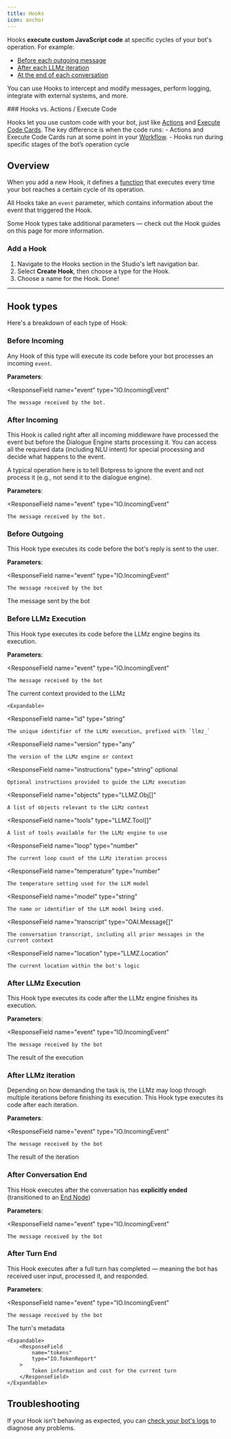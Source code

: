 ```yaml
---
title: Hooks
icon: anchor
---
```


Hooks **execute custom JavaScript code** at specific cycles of your bot's operation. For example:

- [Before each outgoing message](#before-outgoing)
- [After each LLMz iteration](#after-llmz-iteration)
- [At the end of each conversation](#after-conversation-end)

You can use Hooks to intercept and modify messages, perform logging, integrate with external systems, and more.

<Tip>
### Hooks vs. Actions / Execute Code

Hooks let you use custom code with your bot, just like [Actions](/learn/reference/actions) and [Execute Code Cards](/learn/reference/cards/execute). The key difference is when the code runs:
    - Actions and Execute Code Cards run at some point in your [Workflow](/learn/reference/workflows).
    - Hooks run during specific stages of the bot’s operation cycle
</Tip>

## Overview

When you add a new Hook, it defines a [function](https://www.w3schools.com/js/js_functions.asp) that executes every time your bot reaches a certain cycle of its operation.

All Hooks take an `event` parameter, which contains information about the event that triggered the Hook.

<Note>
    Some Hook types take additional parameters — check out the Hook guides on this page for more information.
</Note>

### Add a Hook

1. Navigate to the <Icon icon="anchor"/> Hooks section in the Studio's left navigation bar.
2. Select **Create Hook**, then choose a type for the Hook.
3. Choose a name for the Hook. Done!

---

## Hook types

Here's a breakdown of each type of Hook:

### Before Incoming

Any Hook of this type will execute its code before your bot processes an incoming `event`.

**Parameters**:

<ResponseField
    name="event"
    type="IO.IncomingEvent"
>
    The message received by the bot.
</ResponseField>

### After Incoming

This Hook is called right after all incoming middleware have processed the event but before the Dialogue Engine starts processing it. You can access all the required data (including NLU intent) for special processing and decide what happens to the event.

A typical operation here is to tell Botpress to ignore the event and not process it (e.g., not send it to the dialogue engine).

**Parameters**:

<ResponseField
    name="event"
    type="IO.IncomingEvent"
>
    The message received by the bot.
</ResponseField>

### Before Outgoing

This Hook type executes its code before the bot's reply is sent to the user.

**Parameters**:

<ResponseField
    name="event"
    type="IO.IncomingEvent"
>
    The message received by the bot
</ResponseField>
<ResponseField
    name="outgoingEvent"
    type="IO.OutgoingEvent"
>
    The message sent by the bot
</ResponseField>

### Before LLMz Execution

This Hook type executes its code before the LLMz engine begins its execution.

**Parameters**:

<ResponseField
    name="event"
    type="IO.IncomingEvent"
>
    The message received by the bot
</ResponseField>
<ResponseField
    name="context"
    type="LLMZ.CreateContext"
>
    The current context provided to the LLMz

    <Expandable>

  <ResponseField
    name="id"
    type="string"
  >
    The unique identifier of the LLMz execution, prefixed with `llmz_`
  </ResponseField>

  <ResponseField
    name="version"
    type="any"
  >
    The version of the LLMz engine or context
  </ResponseField>

  <ResponseField
    name="instructions"
    type="string"
    optional
  >
    Optional instructions provided to guide the LLMz execution
  </ResponseField>

  <ResponseField
    name="objects"
    type="LLMZ.Obj[]"
  >
    A list of objects relevant to the LLMz context
  </ResponseField>

  <ResponseField
    name="tools"
    type="LLMZ.Tool[]"
  >
    A list of tools available for the LLMz engine to use
  </ResponseField>

  <ResponseField
    name="loop"
    type="number"
  >
    The current loop count of the LLMz iteration process
  </ResponseField>

  <ResponseField
    name="temperature"
    type="number"
  >
    The temperature setting used for the LLM model
  </ResponseField>

  <ResponseField
    name="model"
    type="string"
  >
    The name or identifier of the LLM model being used.
  </ResponseField>

  <ResponseField
    name="transcript"
    type="OAI.Message[]"
  >
    The conversation transcript, including all prior messages in the current context
  </ResponseField>

  <ResponseField
    name="location"
    type="LLMZ.Location"
  >
    The current location within the bot's logic
  </ResponseField>

</Expandable>
</ResponseField>

### After LLMz Execution

This Hook type executes its code after the LLMz engine finishes its execution.

**Parameters**:

<ResponseField
    name="event"
    type="IO.IncomingEvent"
>
    The message received by the bot
</ResponseField>
<ResponseField
    name="execution"
    type="LLMZ.ExecutionResult"
>
    The result of the execution
</ResponseField>

### After LLMz iteration

Depending on how demanding the task is, the LLMz may loop through multiple iterations before finishing its execution. This Hook type executes its code after each iteration.

**Parameters**:

<ResponseField
    name="event"
    type="IO.IncomingEvent"
>
    The message received by the bot
</ResponseField>
<ResponseField
    name="iteration"
    type="LLMZ.IterationResult"
>
    The result of the iteration
</ResponseField>

### After Conversation End

This Hook executes after the conversation has **explicitly ended** (transitioned to an [End Node](/learn/reference/nodes/introduction#end-node))

**Parameters**:

<ResponseField
    name="event"
    type="IO.IncomingEvent"
>
    The message received by the bot
</ResponseField>

### After Turn End

This Hook executes after a full turn has completed — meaning the bot has received user input, processed it, and responded.

**Parameters**:

<ResponseField
    name="event"
    type="IO.IncomingEvent"
>
    The message received by the bot
</ResponseField>
<ResponseField
    name="metadata"
    type="IO.TurnMetadata"
>
    The turn's metadata

    <Expandable>
        <ResponseField
            name="tokens"
            type="IO.TokenReport"
        >
            Token information and cost for the current turn
        </ResponseField>
    </Expandable>
</ResponseField>

## Troubleshooting

If your Hook isn't behaving as expected, you can [check your bot's logs](/learn/reference/debugger-logs-json) to diagnose any problems.